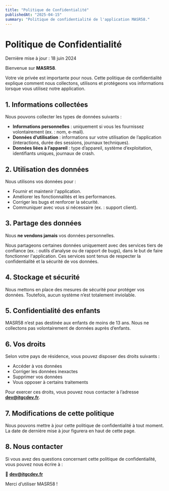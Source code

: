 ```yaml
---
title: "Politique de Confidentialité"
publishedAt: "2025-04-15"
summary: "Politique de confidentialité de l'application MASR58."
---
```


# Politique de Confidentialité

Dernière mise à jour : 18 juin 2024

Bienvenue sur **MASR58**.

Votre vie privée est importante pour nous. Cette politique de confidentialité explique comment nous collectons, utilisons et protégeons vos informations lorsque vous utilisez notre application.

## 1. Informations collectées

Nous pouvons collecter les types de données suivants :

- **Informations personnelles** : uniquement si vous les fournissez volontairement (ex. : nom, e-mail).
- **Données d’utilisation** : informations sur votre utilisation de l’application (interactions, durée des sessions, journaux techniques).
- **Données liées à l’appareil** : type d’appareil, système d’exploitation, identifiants uniques, journaux de crash.

## 2. Utilisation des données

Nous utilisons vos données pour :

- Fournir et maintenir l'application.
- Améliorer les fonctionnalités et les performances.
- Corriger les bugs et renforcer la sécurité.
- Communiquer avec vous si nécessaire (ex. : support client).

## 3. Partage des données

Nous **ne vendons jamais** vos données personnelles.

Nous partageons certaines données uniquement avec des services tiers de confiance (ex. : outils d’analyse ou de rapport de bugs), dans le but de faire fonctionner l'application. Ces services sont tenus de respecter la confidentialité et la sécurité de vos données.

## 4. Stockage et sécurité

Nous mettons en place des mesures de sécurité pour protéger vos données. Toutefois, aucun système n’est totalement inviolable.

## 5. Confidentialité des enfants

MASR58 n’est pas destinée aux enfants de moins de 13 ans. Nous ne collectons pas volontairement de données auprès d’enfants.

## 6. Vos droits

Selon votre pays de résidence, vous pouvez disposer des droits suivants :

- Accéder à vos données
- Corriger les données inexactes
- Supprimer vos données
- Vous opposer à certains traitements

Pour exercer ces droits, vous pouvez nous contacter à l’adresse **dev@itgcdev.fr**.

## 7. Modifications de cette politique

Nous pouvons mettre à jour cette politique de confidentialité à tout moment. La date de dernière mise à jour figurera en haut de cette page.

## 8. Nous contacter

Si vous avez des questions concernant cette politique de confidentialité, vous pouvez nous écrire à :

📧 **dev@itgcdev.fr**

Merci d’utiliser MASR58 !
